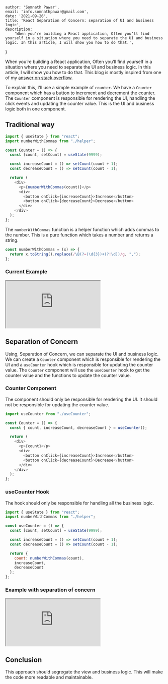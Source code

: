 
	author: 'Somnath Pawar',
	email: 'info.somnathpawar@gmail.com',
	date: '2021-09-26',
	title: 'React Separation of Concern: separation of UI and business logic',
	description:
		'When you’re building a React application, Often you’ll find yourself in a situation where you need to separate the UI and business logic. In this article, I will show you how to do that.',
}


When you’re building a React application, Often you’ll find yourself in a situation where you need to separate the UI and business logic. In this article, I will show you how to do that. This blog is mostly inspired from one of my [answer on stack overflow](https://stackoverflow.com/questions/69332889/reactjs-separation-of-ui-and-business-logic).

To explain this, I'll use a simple example of `counter`. We have a `Counter` component which has a button to increment and decrement the counter. The `Counter` component is responsible for rendering the UI, handling the click events and updating the counter value. This is the UI and business logic both in one component.

## Traditional way
```js
import { useState } from "react";
import numberWithCommas from "./helper";

const Counter = () => {
  const [count, setCount] = useState(9999);

  const increaseCount = () => setCount(count + 1);
  const decreaseCount = () => setCount(count - 1);

  return (
    <div>
      <p>{numberWithCommas(count)}</p>
      <div>
        <button onClick={increaseCount}>Increase</button>
        <button onClick={decreaseCount}>Decrease</button>
      </div>
    </div>
  );
};
```

The `numberWithCommas` function is a helper function which adds commas to the number. This is a pure function which takes a number and returns a string.

```js
const numberWithCommas = (x) => {
  return x.toString().replace(/\B(?=(\d{3})+(?!\d))/g, ",");
};
```
### Current Example

<iframe src="https://codesandbox.io/embed/react-counter-app-776jex?fontsize=14&theme=dark&view=split"
        style={{ width: "100%", height: "500px", border: "0", borderRadius: "4px", overflow: "hidden" }}
        title="React Counter App"
        allow="accelerometer; ambient-light-sensor; camera; encrypted-media; geolocation; gyroscope; hid; microphone; midi; payment; usb; vr; xr-spatial-tracking"
        sandbox="allow-forms allow-modals allow-popups allow-presentation allow-same-origin allow-scripts"
></iframe>

## Separation of Concern
Using, Separation of Concern, we can separate the UI and business logic. We can create a `Counter` component which is responsible for rendering the UI and a `useCounter` hook which is responsible for updating the counter value. The `Counter` component will use the `useCounter` hook to get the counter value and the functions to update the counter value.

### Counter Component
The component should only be responsible for rendering the UI. It should not be responsible for updating the counter value.

```js
import useCounter from "./useCounter";

const Counter = () => {
  const { count, increaseCount, decreaseCount } = useCounter();

  return (
    <div>
      <p>{count}</p>
      <div>
        <button onClick={increaseCount}>Increase</button>
        <button onClick={decreaseCount}>Decrease</button>
      </div>
    </div>
  );
};
```

### useCounter Hook
The hook should only be responsible for handling all the business logic.

```js
import { useState } from "react";
import numberWithCommas from "./helper";

const useCounter = () => {
  const [count, setCount] = useState(9999);

  const increaseCount = () => setCount(count + 1);
  const decreaseCount = () => setCount(count - 1);

  return {
    count: numberWithCommas(count),
    increaseCount,
    decreaseCount
  };
};
```
### Example with separation of concern

<iframe src="https://codesandbox.io/embed/react-separation-of-concern-3vxv1?fontsize=14&theme=dark&view=split&hidenavigation=1"
        style={{ width: "100%", height: "500px", border: "0", borderRadius: "4px", overflow: "hidden" }}
        title="React Counter App"
        allow="accelerometer; ambient-light-sensor; camera; encrypted-media; geolocation; gyroscope; hid; microphone; midi; payment; usb; vr; xr-spatial-tracking"
        sandbox="allow-forms allow-modals allow-popups allow-presentation allow-same-origin allow-scripts"
></iframe>


## Conclusion
This approach should segregate the view and business logic. This will make the code more readable and maintainable.

